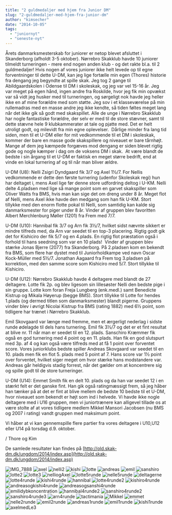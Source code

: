 ```yaml
---
title: "2 guldmedaljer med hjem fra Junior DM"
slug: "2-guldmedaljer-med-hjem-fra-junior-dm"
author: "kimsecher"
date: "2014-10-05"
tags: 
  - "juniornyt"
  - "seneste-nyt"
---
```


Årets danmarksmesterskab for juniorer er netop blevet afsluttet i Skanderborg (afholdt 3-5 oktober). Nørrebro Skakklub havde 10 juniorer tilmeldt turneringen - mere end nogen anden klub - og det rakte bl.a. til 2 guldmedaljer! Hvis nogen af vores juniorer ikke helt levede op til egne forventninger til dette U-DM, kan jeg lige fortælle min egen (Thores) historie fra dengang jeg begyndte at spille skak. Jeg tog 2 gange til Abildgaardskolen i Odense til DM i skoleskak, og jeg var vel 15-16 år. Jeg var meget på egen hånd, ingen andre fra Roskilde, hvor jeg fik min opvækst var så vidt jeg husker med til turneringen, og sørgeligt nok havde jeg heller ikke en af mine forældre med som støtte. Jeg sov i et klasseværelse på min rullemadras med en masse andre jeg ikke kendte, så tiden føltes meget lang når det ikke gik så godt med skakspillet. Alle de unge i Nørrebro Skakklub har nogle fantastiske forældre, der selv er med til de store stævner, samt til dette stævne hele 9 klubkammerater at tale og pjatte med. Det er helt utroligt godt, og milevidt fra min egne oplevelser.  Dårlige minder fra lang tid siden, men til et U-DM eller for mit vedkommende til et DM i skoleskak, kommer der bare en masse gode skakspillere og niveauet er bare tårnhøjt. Mange af dem jeg kæmpede forgæves mod dengang er siden blevet rigtig gode og nogle kæmper i dag om de voksens DM i skak.  At være blandt de bedste i sin årgang til et U-DM er faktisk en meget større bedrift, end at vinde en lokal turnering af og til når man bliver ældre.

U-DM (U8): Nelli Zsigri Dyndgaard fik 3/7 og Axel 1½/7. For Nellis vedkommende er dette den første turnering (udenfor Skoleskak regi) hun har deltaget i, mens Axel lige før denne store udfordring deltog i U-KM. Nelli delte 4.pladsen med lige så mange point som en garvet skakspiller som Oliver Watts fra BMS, hvis man kan sige det om dreng under 8 år. Meget flot af Nelli, mens Axel ikke havde den medgang som han fik U-KM. Stort tillykke med den enorm flotte pokal til Nelli, som samtidig kan kalde sig danmarksmester for piger under 8 år. Vinder af gruppen blev favoritten Albert Merchlenburg Møller (1201) fra Frem med 7/7.

U-DM (U10): Hannibal fik 3/7 og Arn fik 3½/7, hvilket sidst nævnte sikkert er mindre tilfreds med, da Arn var seedet til en top-3 placering. Rigtig godt gik det for Kishiciro der fik 5/7 og en 4.plads. En rigtig flot præstation også i forhold til hans seedning som var en 10 plads!  Vinder af gruppen blev stærke Jonas Bjerre (2077) fra Skanderborg. På 2.pladsen kom en bekendt fra BMS, som flere har dystet med til Juniorholdkampe ved navn Oscar Kock-Müller med 5½/7. Jonathan Aagaard fra Frem tog 3.pladsen på korrektion, med den samme score som Kishiciro med 5/7. Stort tillykke til Kishiciro.

U-DM (U12): Nørrebro Skakklub havde 4 deltagere med blandt de 27 deltagere. Lotte fik 2p. og blev ligesom sin lillesøster Nelli den bedste pige i sin gruppe. Lotte kom foran Freja Lungberg (enk.medl.) samt Benedicte Kistrup og Mikala Høyerup (begge BMS). Stort tillykke til Lotte for hendes 1.plads (og dermed titlen som danmarksmester) blandt pigerne. Gruppens vinder blev i øvrigt Nicolai Kistrup fra BMS (rating 1882) med 6½ point, som tidligere har trænet i Nørrebro Skakklub.

Emil Skovgaard var længe med fremme, men et ærgerligt nederlag i sidste runde ødelagde til dels hans turnering. Emil fik 3½/7 og det er et fint resultat at blive nr. 11 når man er seedet til en 12. plads. Sanschiro Kræmmer fik også en god turnering med 4 point og en 11. plads. Han fik en god slutspurt med 3p. af 4 og kan også være tilfreds med at få 1 point over forventet score. Vores juniorklubs bedste spiller Andreas Skovgaard var seedet til en 10. plads men fik en flot 5. plads med 5 point af 7. Hans score var 1½ point over forventet, hvilket siger meget om hvor stærke hans modstandere var. Andreas går heldigvis stadig forrest, når det gælder om at koncentrere sig og spille godt til de store turneringer.

U-DM (U14): Emmet Smith fik en delt 10. plads og da han var seedet 12 i en stærkt felt er det ganske fint. Han gik også ratingmæssigt frem, så jeg håber han tænker på at det er fint at blive mellem de bedste 10 bedste til et U-DM, hvor niveauet som bekendt er højt som ind i helvede. Vi havde ikke nogle deltagere med i U16 gruppen, men vi juniortrænere kan alligevel tillade os at være stolte af at vores tidligere medlem Mikkel Mansori Jacobsen (nu BMS og 2007 i rating) vandt gruppen med maksimum point.

Vi håber at vi kan gennemspille flere partier fra vores deltagere i U10,U12 eller U14 på torsdag d.9. oktober.

/ Thore og Kim

De samlede resultater kan findes på [http://old.skak-dm.dk/ungdom/2014/index.asp](http://old.skak-dm.dk/ungdom/2014/index.asp)

![IMG_7888](/images/IMG_7888-200x300.jpg) ![axel](/images/axel-200x300.jpg) ![nelli2](/images/nelli2-200x300.jpg) ![kishi](/images/kishi-200x300.jpg) ![lotte](/images/lotte-200x300.jpg) ![andreas](/images/andreas-200x300.jpg) ![emil](/images/emil-200x300.jpg) ![sanshiro](/images/sanshiro-200x300.jpg) ![lotte2](/images/lotte2-200x300.jpg) ![lotte3](/images/lotte3-300x200.jpg) ![nelliogAxel](/images/nelliogAxel-300x225.jpg) ![lotte5runde](/images/lotte5runde-300x225.jpg) ![nelle5runde](/images/nelle5runde-300x225.jpg) ![deltagerne](/images/deltagerne-300x200.jpg) ![lotte4runde](/images/lotte4runde-300x200.jpg) ![kishi4runde](/images/kishi4runde-300x200.jpg) ![hannibal](/images/hannibal-300x200.jpg) ![lotte4runde2](/images/lotte4runde2-300x200.jpg) ![kishiro4runde](/images/kishiro4runde-200x300.jpg) ![andreasogkishi4runde](/images/andreasogkishi4runde-200x300.jpg) ![andreasogsanshi4runde](/images/andreasogsanshi4runde-200x300.jpg) ![emilidybkoncentration](/images/emilidybkoncentration-200x300.jpg) ![hannibal4runde2](/images/hannibal4runde2-300x200.jpg) ![sanshiro4runde2](/images/sanshiro4runde2-300x200.jpg) ![sanshiro4runde3](/images/sanshiro4runde3-200x300.jpg) ![arn4runde](/images/arn4runde-200x300.jpg) ![tactimania](/images/tactimania-300x200.jpg) ![Mikkel](/images/Mikkel-200x300.jpg) ![emmet](/images/emmet-200x300.jpg) ![nelle2runde](/images/nelle2runde-200x300.jpg) ![emil2runde](/images/emil2runde-200x300.jpg) ![andreas1runde](/images/andreas1runde-300x225.jpg) ![emil1runde](/images/emil1runde-300x225.jpg) ![kishi1runde](/images/kishi1runde-300x225.jpg) ![axelmedLe3](/images/axelmedLe3-300x225.jpg)
